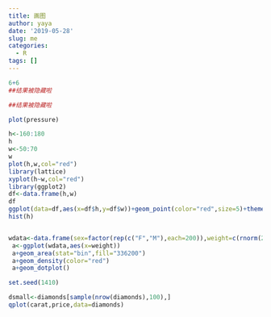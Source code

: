 ```yaml
---
title: 画图
author: yaya
date: '2019-05-28'
slug: me
categories:
  - R
tags: []
---
```

```r
6+6
##结果被隐藏啦

```


```r
##结果被隐藏啦

```


```r
plot(pressure)

```


```r
h<-160:180
h
w<-50:70
w
plot(h,w,col="red")
library(lattice)
xyplot(h~w,col="red")
library(ggplot2)
df<-data.frame(h,w)
df
ggplot(data=df,aes(x=df$h,y=df$w))+geom_point(color="red",size=5)+theme_bw()+geom_line(color="blue")
hist(h)


wdata<-data.frame(sex=factor(rep(c("F","M"),each=200)),weight=c(rnorm(200,55),rnorm(200,58)))
 a<-ggplot(wdata,aes(x=weight))
 a+geom_area(stat="bin",fill="336200")
 a+geom_density(color="red")
 a+geom_dotplot()
```


```r
set.seed(1410)

dsmall<-diamonds[sample(nrow(diamonds),100),]
qplot(carat,price,data=diamonds)
```

